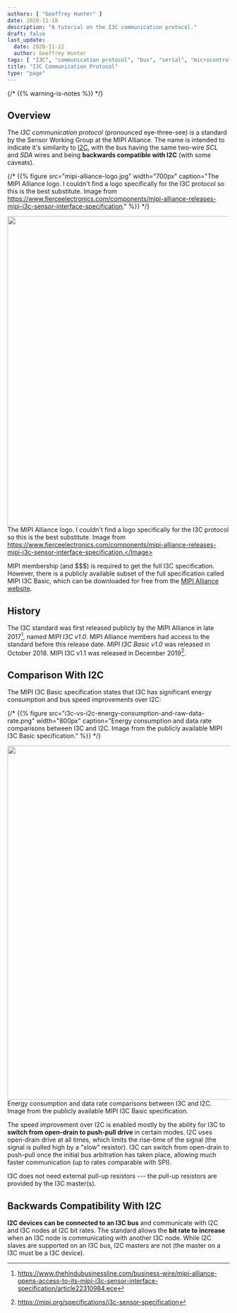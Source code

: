 ```yaml
---
authors: [ "Geoffrey Hunter" ]
date: 2020-11-18
description: "A tutorial on the I3C communication protocol."
draft: false
last_update:
  date: 2020-11-22
  author: Geoffrey Hunter
tags: [ "I3C", "communication protocol", "bus", "serial", "microcontroller", "transceiver", "TX", "RX", "SCL", "SDA", "MIPI Alliance", "Sensor Working Group", "I2C", "open drain", "push-pull" ]
title: "I3C Communication Protocol"
type: "page"
---
```



{/* {{% warning-is-notes %}} */}
<WarningIsNotes />

## Overview

The _I3C communication protocol_ (pronounced eye-three-see) is a standard by the Sensor Working Group at the MIPI Alliance. The name is intended to indicate it's similarity to [I2C](/electronics/communication-protocols/i2c-communication-protocol/), with the bus having the same two-wire _SCL_ and _SDA_ wires and being **backwards compatible with I2C** (with some caveats).

{/* {{% figure src="mipi-alliance-logo.jpg" width="700px" caption="The MIPI Alliance logo. I couldn't find a logo specifically for the I3C protocol so this is the best substitute. Image from https://www.fierceelectronics.com/components/mipi-alliance-releases-mipi-i3c-sensor-interface-specification." %}} */}

<Image src={mipi_alliance_logo} width="700">The MIPI Alliance logo. I couldn't find a logo specifically for the I3C protocol so this is the best substitute. Image from https://www.fierceelectronics.com/components/mipi-alliance-releases-mipi-i3c-sensor-interface-specification.</Image>

MIPI membership (and $$$) is required to get the full I3C specification. However, there is a publicly available subset of the full specification called MIPI I3C Basic, which can be downloaded for free from the [MIPI Alliance website](https://resources.mipi.org/mipi-i3c-basic-v1-download).

## History

The I3C standard was first released publicly by the MIPI Alliance in late 2017[^hindu-business-line-i3c-release], named _MIPI I3C v1.0_. MIPI Alliance members had access to the standard before this release date. _MIPI I3C Basic v1.0_ was released in October 2018. MIPI I3C v1.1 was released in December 2019[^mipi-i3c-sensor-specification].

## Comparison With I2C

The MIPI I3C Basic specification states that I3C has significant energy consumption and bus speed improvements over I2C:

{/* {{% figure src="i3c-vs-i2c-energy-consumption-and-raw-data-rate.png" width="800px" caption="Energy consumption and data rate comparisons between I3C and I2C. Image from the publicly available MIPI I3C Basic specification." %}} */}

<Image src={i3c_vs_i2c_energy_consumption_and_raw_data_rate} width="800">Energy consumption and data rate comparisons between I3C and I2C. Image from the publicly available MIPI I3C Basic specification.</Image>

The speed improvement over I2C is enabled mostly by the ability for I3C to **switch from open-drain to push-pull drive** in certain modes. I2C uses open-drain drive at all times, which limits the rise-time of the signal (the signal is pulled high by a "slow" resistor). I3C can switch from open-drain to push-pull once the initial bus arbitration has taken place, allowing much faster communication (up to rates comparable with SPI).

I3C does not need external pull-up resistors --- the pull-up resistors are provided by the I3C master(s).

## Backwards Compatibility With I2C

**I2C devices can be connected to an I3C bus** and communicate with I2C and I3C nodes at I2C bit rates. The standard allows the **bit rate to increase** when an I3C node is communicating with another I3C node. While I2C slaves are supported on an I3C bus, I2C masters are not (the master on a I3C must be a I3C device). 

[^hindu-business-line-i3c-release]: https://www.thehindubusinessline.com/business-wire/mipi-alliance-opens-access-to-its-mipi-i3c-sensor-interface-specification/article22310984.ece
[^mipi-i3c-sensor-specification]: https://mipi.org/specifications/i3c-sensor-specification